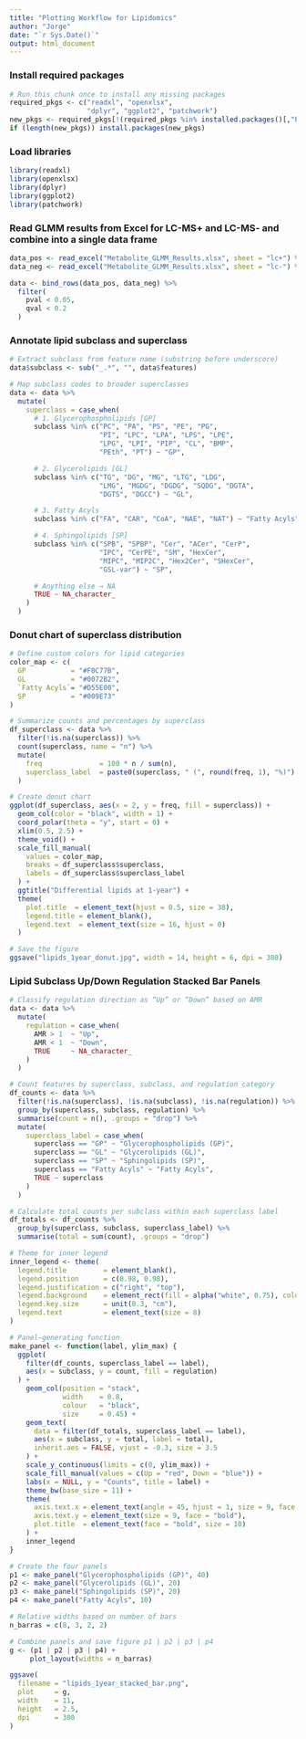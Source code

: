 ---
title: "Plotting Workflow for Lipidomics"
author: "Jorge"
date: "`r Sys.Date()`"
output: html_document
---


### Install required packages
```{r install-packages, eval=FALSE}
# Run this chunk once to install any missing packages
required_pkgs <- c("readxl", "openxlsx",
                   "dplyr", "ggplot2", "patchwork")
new_pkgs <- required_pkgs[!(required_pkgs %in% installed.packages()[,"Package"])]
if (length(new_pkgs)) install.packages(new_pkgs)
```


### Load libraries
```{r load-libraries, message=FALSE, warning=FALSE}
library(readxl)
library(openxlsx)
library(dplyr)
library(ggplot2)
library(patchwork)
```


### Read GLMM results from Excel for LC-MS+ and LC-MS- and combine into a single data frame
```{r load-results, message=FALSE, warning=FALSE}
data_pos <- read_excel("Metabolite_GLMM_Results.xlsx", sheet = "lc+") %>% select(1:6) #all 1:6 men 8:13 women 15:20
data_neg <- read_excel("Metabolite_GLMM_Results.xlsx", sheet = "lc-") %>% select(1:6) #all 1:6 men 8:13 women 15:20

data <- bind_rows(data_pos, data_neg) %>%
  filter(
    pval < 0.05,
    qval < 0.2
  )
```


### Annotate lipid subclass and superclass
```{r annotate-lipid-classes}
# Extract subclass from feature name (substring before underscore)
data$subclass <- sub("_.*", "", data$features)

# Map subclass codes to broader superclasses
data <- data %>%
  mutate(
    superclass = case_when(
      # 1. Glycerophospholipids [GP]
      subclass %in% c("PC", "PA", "PS", "PE", "PG", 
                      "PI", "LPC", "LPA", "LPS", "LPE", 
                      "LPG", "LPI", "PIP", "CL", "BMP", 
                      "PEth", "PT") ~ "GP",

      # 2. Glycerolipids [GL] 
      subclass %in% c("TG", "DG", "MG", "LTG", "LDG", 
                      "LMG", "MGDG", "DGDG", "SQDG", "DGTA",
                      "DGTS", "DGCC") ~ "GL",

      # 3. Fatty Acyls
      subclass %in% c("FA", "CAR", "CoA", "NAE", "NAT") ~ "Fatty Acyls",

      # 4. Sphingolipids [SP] 
      subclass %in% c("SPB", "SPBP", "Cer", "ACer", "CerP", 
                      "IPC", "CerPE", "SM", "HexCer", 
                      "MIPC", "MIP2C", "Hex2Cer", "SHexCer", 
                      "GSL-var") ~ "SP",

      # Anything else → NA
      TRUE ~ NA_character_
    )
  )
```


### Donut chart of superclass distribution
```{r donut-char}
# Define custom colors for lipid categories
color_map <- c(
  GP           = "#F0C77B",   
  GL           = "#0072B2",   
  `Fatty Acyls`= "#D55E00",
  SP           = "#009E73"    
)

# Summarize counts and percentages by superclass
df_superclass <- data %>%
  filter(!is.na(superclass)) %>%
  count(superclass, name = "n") %>%
  mutate(
    freq              = 100 * n / sum(n),
    superclass_label  = paste0(superclass, " (", round(freq, 1), "%)")
  )

# Create donut chart
ggplot(df_superclass, aes(x = 2, y = freq, fill = superclass)) +
  geom_col(color = "black", width = 1) +
  coord_polar(theta = "y", start = 0) +
  xlim(0.5, 2.5) +
  theme_void() +
  scale_fill_manual(
    values = color_map,                             
    breaks = df_superclass$superclass,              
    labels = df_superclass$superclass_label         
  ) +
  ggtitle("Differential lipids at 1-year") +
  theme(
    plot.title  = element_text(hjust = 0.5, size = 38),
    legend.title = element_blank(),
    legend.text  = element_text(size = 16, hjust = 0)
  )

# Save the figure
ggsave("lipids_1year_donut.jpg", width = 14, height = 6, dpi = 300)
```


### Lipid Subclass Up/Down Regulation Stacked Bar Panels
```{r stacked-bar}
# Classify regulation direction as “Up” or “Down” based on AMR
data <- data %>%
  mutate(
    regulation = case_when(
      AMR > 1  ~ "Up",
      AMR < 1  ~ "Down",
      TRUE     ~ NA_character_
    )
  )

# Count features by superclass, subclass, and regulation category
df_counts <- data %>%
  filter(!is.na(superclass), !is.na(subclass), !is.na(regulation)) %>%
  group_by(superclass, subclass, regulation) %>%
  summarise(count = n(), .groups = "drop") %>%
  mutate(
    superclass_label = case_when(
      superclass == "GP" ~ "Glycerophospholipids (GP)",
      superclass == "GL" ~ "Glycerolipids (GL)",
      superclass == "SP" ~ "Sphingolipids (SP)",
      superclass == "Fatty Acyls" ~ "Fatty Acyls",
      TRUE ~ superclass
    )
  )

# Calculate total counts per subclass within each superclass label
df_totals <- df_counts %>%
  group_by(superclass, subclass, superclass_label) %>%
  summarise(total = sum(count), .groups = "drop")

# Theme for inner legend
inner_legend <- theme(
  legend.title         = element_blank(),
  legend.position      = c(0.98, 0.98),
  legend.justification = c("right", "top"),
  legend.background    = element_rect(fill = alpha("white", 0.75), colour = NA),
  legend.key.size      = unit(0.3, "cm"),
  legend.text          = element_text(size = 8)
)

# Panel–generating function
make_panel <- function(label, ylim_max) {
  ggplot(
    filter(df_counts, superclass_label == label),
    aes(x = subclass, y = count, fill = regulation)
  ) +
    geom_col(position = "stack",
             width    = 0.8,    
             colour   = "black",
             size     = 0.45) + 
    geom_text(
      data = filter(df_totals, superclass_label == label),
      aes(x = subclass, y = total, label = total),
      inherit.aes = FALSE, vjust = -0.3, size = 3.5
    ) +
    scale_y_continuous(limits = c(0, ylim_max)) +
    scale_fill_manual(values = c(Up = "red", Down = "blue")) +
    labs(x = NULL, y = "Counts", title = label) +
    theme_bw(base_size = 11) +
    theme(
      axis.text.x = element_text(angle = 45, hjust = 1, size = 9, face  = "bold"),
      axis.text.y = element_text(size = 9, face = "bold"),
      plot.title  = element_text(face = "bold", size = 10)
    ) +
    inner_legend
}

# Create the four panels
p1 <- make_panel("Glycerophospholipids (GP)", 40)
p2 <- make_panel("Glycerolipids (GL)", 20)
p3 <- make_panel("Sphingolipids (SP)", 20)
p4 <- make_panel("Fatty Acyls", 10)

# Relative widths based on number of bars
n_barras = c(8, 3, 2, 2)  

# Combine panels and save figure p1 | p2 | p3 | p4
g <- (p1 | p2 | p3 | p4) +
     plot_layout(widths = n_barras)

ggsave(
  filename = "lipids_1year_stacked_bar.png",
  plot     = g,
  width    = 11,
  height   = 2.5,
  dpi      = 300
)
```
